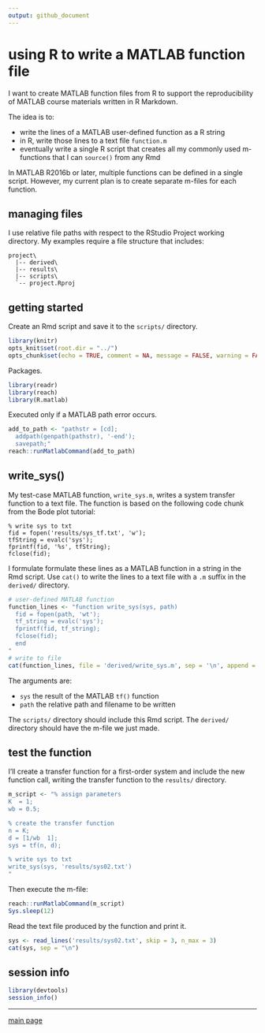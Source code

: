 ```yaml
---
output: github_document
---
```


# using R to write a MATLAB function file

I want to create MATLAB function files from R to support the reproducibility of MATLAB course materials written in R Markdown. 

The idea is to: 

- write the lines of a MATLAB user-defined function as a R string 
- in R, write those lines to a text file `function.m` 
- eventually write a single R script that creates all my commonly used m-functions that I can `source()` from any Rmd 

In MATLAB R2016b or later, multiple functions can be defined in a single script. However, my current plan is to create separate m-files for each function. 


## managing files 

I use relative file paths with respect to the RStudio Project working directory. My examples require a file structure that includes:  

```
project\
  |-- derived\
  |-- results\
  |-- scripts\
  `-- project.Rproj
```


## getting started 

Create an Rmd script and save it to the `scripts/` directory. 

```r
library(knitr)
opts_knit$set(root.dir = "../")
opts_chunk$set(echo = TRUE, comment = NA, message = FALSE, warning = FALSE, collapse = FALSE, fig.keep = 'high')
```

Packages. 

```r
library(readr)
library(reach)
library(R.matlab)
```

Executed only if a MATLAB path error occurs. 

```r
add_to_path <- "pathstr = [cd]; 
  addpath(genpath(pathstr), '-end'); 
  savepath;" 
reach::runMatlabCommand(add_to_path)
```


## write_sys()

My test-case MATLAB function, `write_sys.m`, writes a system transfer function to a text file. The function is based on the following code chunk from the Bode plot tutorial:    

```
% write sys to txt
fid = fopen('results/sys_tf.txt', 'w');
tfString = evalc('sys');
fprintf(fid, '%s', tfString);
fclose(fid);
```

I formulate formulate these lines as a MATLAB function in a string in the Rmd script.  Use `cat()` to write the lines to a text file with a `.m` suffix in the `derived/` directory. 

```r
# user-defined MATLAB function
function_lines <- "function write_sys(sys, path)
  fid = fopen(path, 'wt');
  tf_string = evalc('sys');
  fprintf(fid, tf_string);
  fclose(fid);
  end
"
# write to file 
cat(function_lines, file = 'derived/write_sys.m', sep = '\n', append = FALSE)
```

The arguments are: 

- `sys` the result of the MATLAB `tf()` function 
- `path` the relative path and filename to be written 

The `scripts/` directory should include this Rmd script. The `derived/` directory should have the m-file we just made.


## test the function 

I'll create a transfer function for a first-order system and include the new  function call, writing the transfer function to the `results/` directory. 

```r
m_script <- "% assign parameters
K  = 1;
wb = 0.5;

% create the transfer function 
n = K;
d = [1/wb  1];
sys = tf(n, d);

% write sys to txt
write_sys(sys, 'results/sys02.txt')
"
```

Then execute the m-file: 

```r
reach::runMatlabCommand(m_script)
Sys.sleep(12)
```

Read the text file produced by the function and print it. 

```r
sys <- read_lines('results/sys02.txt', skip = 3, n_max = 3)
cat(sys, sep = "\n")
```

## session info

```r
library(devtools)
session_info()
```

--- 
[main page](../README.md)
